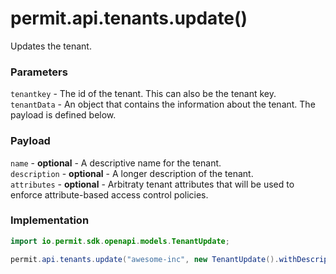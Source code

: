 # permit.api.tenants.update()

Updates the tenant.

### Parameters

`tenantkey` - The id of the tenant. This can also be the tenant key.<br/>
`tenantData` - An object that contains the information about the tenant. The payload is defined below.<br/>

### Payload

`name` - **optional** - A descriptive name for the tenant.<br/>
`description` - **optional** - A longer description of the tenant.<br/>
`attributes` - **optional** - Arbitraty tenant attributes that will be used to enforce attribute-based access control policies.<br/>

### Implementation

```java
import io.permit.sdk.openapi.models.TenantUpdate;

permit.api.tenants.update("awesome-inc", new TenantUpdate().withDescription("new description"));
```
